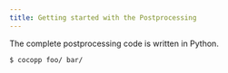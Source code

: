 ```yaml
---
title: Getting started with the Postprocessing
---
```


The complete postprocessing code is written in Python.

```sh
$ cocopp foo/ bar/
```
